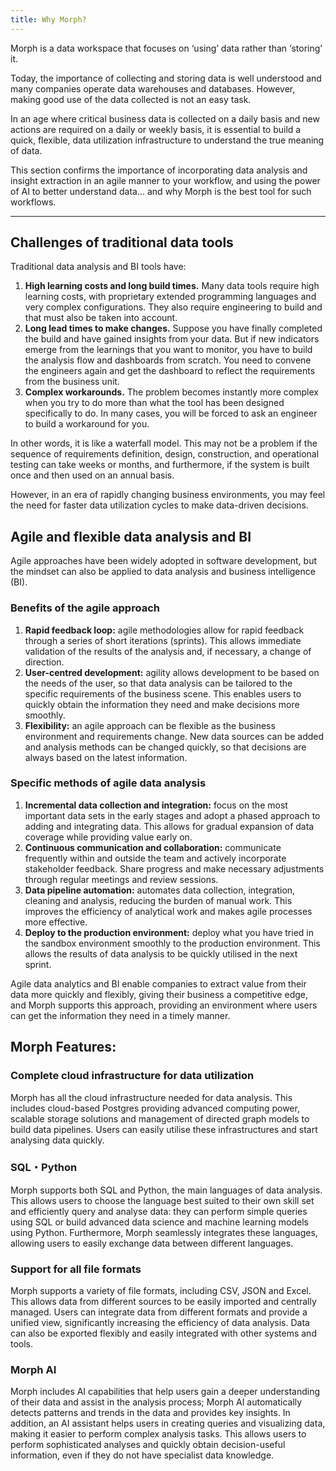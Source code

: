 ```yaml
---
title: Why Morph?
---
```


Morph is a data workspace that focuses on ‘using’ data rather than ‘storing’ it.

Today, the importance of collecting and storing data is well understood and many companies operate data warehouses and databases. However, making good use of the data collected is not an easy task.

In an age where critical business data is collected on a daily basis and new actions are required on a daily or weekly basis, it is essential to build a quick, flexible, data utilization infrastructure to understand the true meaning of data.

This section confirms the importance of incorporating data analysis and insight extraction in an agile manner to your workflow, and using the power of AI to better understand data... and why Morph is the best tool for such workflows.

---

## Challenges of traditional data tools

Traditional data analysis and BI tools have:

1. **High learning costs and long build times.** Many data tools require high learning costs, with proprietary extended programming languages and very complex configurations. They also require engineering to build and that must also be taken into account.
2. **Long lead times to make changes.** Suppose you have finally completed the build and have gained insights from your data. But if new indicators emerge from the learnings that you want to monitor, you have to build the analysis flow and dashboards from scratch. You need to convene the engineers again and get the dashboard to reflect the requirements from the business unit.
3. **Complex workarounds.** The problem becomes instantly more complex when you try to do more than what the tool has been designed specifically to do. In many cases, you will be forced to ask an engineer to build a workaround for you.

In other words, it is like a waterfall model. This may not be a problem if the sequence of requirements definition, design, construction, and operational testing can take weeks or months, and furthermore, if the system is built once and then used on an annual basis.

However, in an era of rapidly changing business environments, you may feel the need for faster data utilization cycles to make data-driven decisions.

## Agile and flexible data analysis and BI

Agile approaches have been widely adopted in software development, but the mindset can also be applied to data analysis and business intelligence (BI).

### Benefits of the agile approach

1. **Rapid feedback loop:** agile methodologies allow for rapid feedback through a series of short iterations (sprints). This allows immediate validation of the results of the analysis and, if necessary, a change of direction.
2. **User-centred development:** agility allows development to be based on the needs of the user, so that data analysis can be tailored to the specific requirements of the business scene. This enables users to quickly obtain the information they need and make decisions more smoothly.
3. **Flexibility:** an agile approach can be flexible as the business environment and requirements change. New data sources can be added and analysis methods can be changed quickly, so that decisions are always based on the latest information.

### Specific methods of agile data analysis

1. **Incremental data collection and integration:** focus on the most important data sets in the early stages and adopt a phased approach to adding and integrating data. This allows for gradual expansion of data coverage while providing value early on.
2. **Continuous communication and collaboration:** communicate frequently within and outside the team and actively incorporate stakeholder feedback. Share progress and make necessary adjustments through regular meetings and review sessions.
3. **Data pipeline automation:** automates data collection, integration, cleaning and analysis, reducing the burden of manual work. This improves the efficiency of analytical work and makes agile processes more effective.
4. **Deploy to the production environment:** deploy what you have tried in the sandbox environment smoothly to the production environment. This allows the results of data analysis to be quickly utilised in the next sprint.

Agile data analytics and BI enable companies to extract value from their data more quickly and flexibly, giving their business a competitive edge, and Morph supports this approach, providing an environment where users can get the information they need in a timely manner.

## Morph Features:

### Complete cloud infrastructure for data utilization

Morph has all the cloud infrastructure needed for data analysis. This includes cloud-based Postgres providing advanced computing power, scalable storage solutions and management of directed graph models to build data pipelines. Users can easily utilise these infrastructures and start analysing data quickly.

### SQL・Python

Morph supports both SQL and Python, the main languages of data analysis. This allows users to choose the language best suited to their own skill set and efficiently query and analyse data: they can perform simple queries using SQL or build advanced data science and machine learning models using Python. Furthermore, Morph seamlessly integrates these languages, allowing users to easily exchange data between different languages.

### Support for all file formats

Morph supports a variety of file formats, including CSV, JSON and Excel. This allows data from different sources to be easily imported and centrally managed. Users can integrate data from different formats and provide a unified view, significantly increasing the efficiency of data analysis. Data can also be exported flexibly and easily integrated with other systems and tools.

### Morph AI

Morph includes AI capabilities that help users gain a deeper understanding of their data and assist in the analysis process; Morph AI automatically detects patterns and trends in the data and provides key insights. In addition, an AI assistant helps users in creating queries and visualizing data, making it easier to perform complex analysis tasks. This allows users to perform sophisticated analyses and quickly obtain decision-useful information, even if they do not have specialist data knowledge.